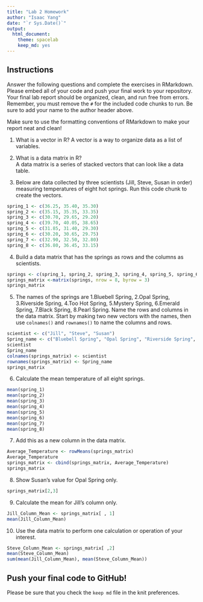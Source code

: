 ---
title: "Lab 2 Homework"
author: "Isaac Yang"
date: "`r Sys.Date()`"
output:
  html_document: 
    theme: spacelab
    keep_md: yes
---

## Instructions
Answer the following questions and complete the exercises in RMarkdown. Please embed all of your code and push your final work to your repository. Your final lab report should be organized, clean, and run free from errors. Remember, you must remove the `#` for the included code chunks to run. Be sure to add your name to the author header above.  

Make sure to use the formatting conventions of RMarkdown to make your report neat and clean!  

1. What is a vector in R?
A vector is a way to organize data as a list of variables.

2. What is a data matrix in R?  
A data matrix is a series of stacked vectors that can look like a data table.

3. Below are data collected by three scientists (Jill, Steve, Susan in order) measuring temperatures of eight hot springs. Run this code chunk to create the vectors.  
```{r}
spring_1 <- c(36.25, 35.40, 35.30)
spring_2 <- c(35.15, 35.35, 33.35)
spring_3 <- c(30.70, 29.65, 29.20)
spring_4 <- c(39.70, 40.05, 38.65)
spring_5 <- c(31.85, 31.40, 29.30)
spring_6 <- c(30.20, 30.65, 29.75)
spring_7 <- c(32.90, 32.50, 32.80)
spring_8 <- c(36.80, 36.45, 33.15)
```

4. Build a data matrix that has the springs as rows and the columns as scientists. 
```{r}
springs <- c(spring_1, spring_2, spring_3, spring_4, spring_5, spring_6, spring_7, spring_8)
springs_matrix <-matrix(springs, nrow = 8, byrow = 3)
springs_matrix
```


5. The names of the springs are 1.Bluebell Spring, 2.Opal Spring, 3.Riverside Spring, 4.Too Hot Spring, 5.Mystery Spring, 6.Emerald Spring, 7.Black Spring, 8.Pearl Spring. Name the rows and columns in the data matrix. Start by making two new vectors with the names, then use `colnames()` and `rownames()` to name the columns and rows.
```{r}
scientist <- c("Jill", "Steve", "Susan")
Spring_name <- c("Bluebell Spring", "Opal Spring", "Riverside Spring", "Too Hot Spring", "Mystery Spring", "Emerald Spring", "Black Spring", "Pearl Spring")
scientist
Spring_name
colnames(springs_matrix) <- scientist
rownames(springs_matrix) <- Spring_name
springs_matrix

```


6. Calculate the mean temperature of all eight springs.
```{r}
mean(spring_1)
mean(spring_2)
mean(spring_3)
mean(spring_4)
mean(spring_5)
mean(spring_6)
mean(spring_7)
mean(spring_8)
```


7. Add this as a new column in the data matrix.  
```{r}
Average_Temperature <- rowMeans(springs_matrix)
Average_Temperature
springs_matrix <- cbind(springs_matrix, Average_Temperature)
springs_matrix
```


8. Show Susan's value for Opal Spring only.
```{r}
springs_matrix[2,3]
```


9. Calculate the mean for Jill's column only.
```{r}
Jill_Column_Mean <- springs_matrix[ , 1]
mean(Jill_Column_Mean)
```


10. Use the data matrix to perform one calculation or operation of your interest.
```{r}
Steve_Column_Mean <- springs_matrix[ ,2]
mean(Steve_Column_Mean)
sum(mean(Jill_Column_Mean), mean(Steve_Column_Mean))
```


## Push your final code to GitHub!
Please be sure that you check the `keep md` file in the knit preferences.  